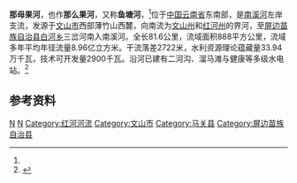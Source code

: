 {{Infobox River
  | river_name      = 那母果河
  | image_name      =
  | image_size      = 
  | caption         = 
  | origin          = [[云南省|云南省]][[文山市|文山市]]西部薄竹山西麓
  | mouth           = 云南省[[屏边苗族自治县|屏边苗族自治县]][[白河乡_(屏边县)|白河乡]]三岔河南[[南溪河_(元江)|南溪河]]
  | basin_countries = {{PRC}}
  | length          = 81.6 公里
  | elevation       = 
  | mouth_elevation = 
  | discharge       = 
  | watershed       = 888 平方公里
}}
'''那母果河'''，也作'''那么果河'''，又称'''鱼塘河'''，<ref name="中国河湖大典"/>位于[[中国|中国]][[云南省|云南省]]东南部，是[[南溪河_(元江)|南溪河]]左岸支流，发源于[[文山市|文山市]]西部薄竹山西麓，向南流为[[文山州|文山州]]和[[红河州|红河州]]的界河，至[[屏边苗族自治县|屏边苗族自治县]][[白河乡_(屏边县)|白河乡]]三岔河南入南溪河。全长81.6公里，流域面积888平方公里，流域多年平均年径流量8.96亿立方米。干流落差2722米，水利资源理论蕴藏量33.94万千瓦，技术可开发量2900千瓦。沿河已建有二河沟、溜马滩与健康等多级水电站。<ref name="中国河湖大典">{{cite book zh |author=《[[中国河湖大典|中国河湖大典]]》编纂委员会 |title=《中国河湖大典·珠江卷》 |format=M |edition=1 |location=北京 |publisher=中国水利水电出版社 |date=2013年1月 |pages=420页 |id= ISBN 978-7-5170-0561-2}}</ref>

==参考资料==
{{reflist}}
[[Category:红河水系|N]]
[[Category:文山河流|N]]
[[Category:红河河流|Category:红河河流]]
[[Category:文山市|Category:文山市]]
[[Category:马关县|Category:马关县]]
[[Category:屏边苗族自治县|Category:屏边苗族自治县]]